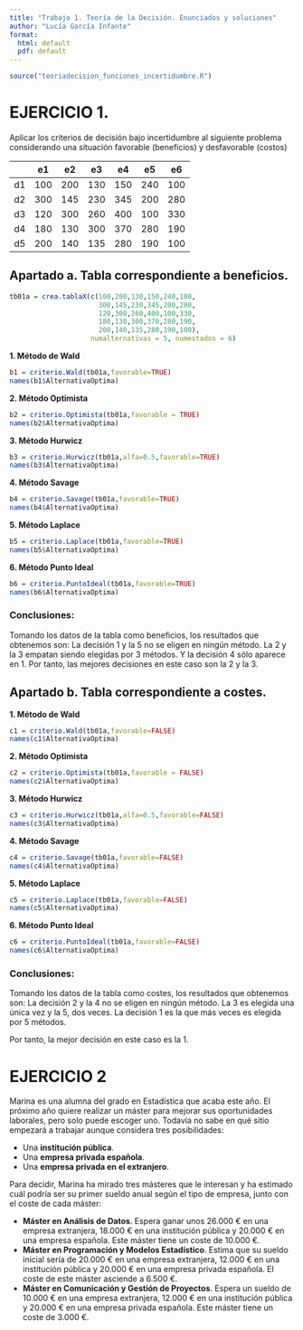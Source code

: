 ```yaml
---
title: "Trabajo 1. Teoría de la Decisión. Enunciados y soluciones"
author: "Lucía García Infante"
format:
  html: default
  pdf: default
---
```


```r
source("teoriadecision_funciones_incertidumbre.R")
```


# EJERCICIO 1. 
Aplicar los criterios de decisión bajo incertidumbre al siguiente problema considerando una situación favorable (beneficios) y desfavorable (costos)

|    | e1  | e2  | e3  | e4  | e5  | e6  |
|----|-----|-----|-----|-----|-----|-----|
| d1 | 100 | 200 | 130 | 150 | 240 | 100 |
| d2 | 300 | 145 | 230 | 345 | 200 | 280 |
| d3 | 120 | 300 | 260 | 400 | 100 | 330 |
| d4 | 180 | 130 | 300 | 370 | 280 | 190 |
| d5 | 200 | 140 | 135 | 280 | 190 | 100 |



## Apartado a. Tabla correspondiente a beneficios. 

```r
tb01a = crea.tablaX(c(100,200,130,150,240,100,
                      300,145,230,345,200,280,
                      120,300,260,400,100,330,
                      180,130,300,370,280,190,
                      200,140,135,280,190,100),
                    numalternativas = 5, numestados = 6)
```
\pagebreak

**1. Método de Wald**
```r
b1 = criterio.Wald(tb01a,favorable=TRUE)
names(b1$AlternativaOptima)
```
**2. Método Optimista**
```r
b2 = criterio.Optimista(tb01a,favorable = TRUE)
names(b2$AlternativaOptima)
```
**3. Método Hurwicz**
```r
b3 = criterio.Hurwicz(tb01a,alfa=0.5,favorable=TRUE)
names(b3$AlternativaOptima)
```
**4. Método Savage**
```r
b4 = criterio.Savage(tb01a,favorable=TRUE)
names(b4$AlternativaOptima)
```
**5. Método Laplace**
```r
b5 = criterio.Laplace(tb01a,favorable=TRUE)
names(b5$AlternativaOptima)
```
\pagebreak

**6. Método Punto Ideal**
```r
b6 = criterio.PuntoIdeal(tb01a,favorable=TRUE)
names(b6$AlternativaOptima)
```
:::{.callout-tip}
### Conclusiones: 
Tomando los datos de la tabla como beneficios, los resultados que obtenemos son: La decisión 1 y la 5 no se eligen en ningún método. La 2 y la 3 empatan siendo elegidas por 3 métodos. Y la decisión 4 sólo aparece en 1. 
Por tanto, las mejores decisiones en este caso son la 2 y la 3.
:::

\pagebreak

## Apartado b. Tabla correspondiente a costes. 

**1. Método de Wald**
```r
c1 = criterio.Wald(tb01a,favorable=FALSE)
names(c1$AlternativaOptima)
```

**2. Método Optimista**
```r
c2 = criterio.Optimista(tb01a,favorable = FALSE)
names(c2$AlternativaOptima)
```

**3. Método Hurwicz**
```r
c3 = criterio.Hurwicz(tb01a,alfa=0.5,favorable=FALSE)
names(c3$AlternativaOptima)
```

**4. Método Savage**
```r
c4 = criterio.Savage(tb01a,favorable=FALSE)
names(c4$AlternativaOptima)
```

**5. Método Laplace**
```r
c5 = criterio.Laplace(tb01a,favorable=FALSE)
names(c5$AlternativaOptima)
```

\pagebreak

**6. Método Punto Ideal**
```r
c6 = criterio.PuntoIdeal(tb01a,favorable=FALSE)
names(c6$AlternativaOptima)
```


:::{.callout-tip}
### Conclusiones: 
Tomando los datos de la tabla como costes, los resultados que obtenemos son: La decisión 2 y la 4 no se eligen en ningún método. La 3 es elegida una única vez y la 5, dos veces. La decisión 1 es la que más veces es elegida por 5 métodos. 

Por tanto, la mejor decisión en este caso es la 1.
:::


\pagebreak



# EJERCICIO 2

Marina es una alumna del grado en Estadística que acaba este año. El próximo año quiere realizar un máster para mejorar sus oportunidades laborales, pero solo puede escoger uno.
Todavía no sabe en qué sitio empezará a trabajar aunque considera tres posibilidades:

- Una **institución pública**.
- Una **empresa privada española**.
- Una **empresa privada en el extranjero**.

Para decidir, Marina ha mirado tres másteres que le interesan y ha estimado cuál podría ser su primer sueldo anual según el tipo de empresa, junto con el coste de cada máster:

- **Máster en Análisis de Datos**. Espera ganar unos 26.000 € en una empresa extranjera, 18.000 € en una institución pública y 20.000 € en una empresa española. Este máster tiene un coste de 10.000 €.
- **Máster en Programación y Modelos Estadístico**. Estima que su sueldo inicial sería de 20.000 € en una empresa extranjera, 12.000 € en una institución pública y 20.000 € en una empresa privada española. El coste de este máster asciende a 6.500 €.
- **Máster en Comunicación y Gestión de Proyectos**. Espera un sueldo de 10.000 € en una empresa extranjera, 12.000 € en una institución pública y 20.000 € en una empresa privada española. Este máster tiene un coste de 3.000 €.





